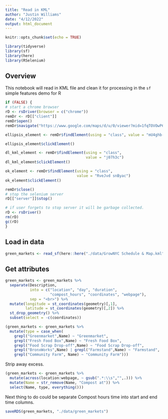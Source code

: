 ```yaml
---
title: "Read in KML"
author: "Justin Williams"
date: "4/12/2022"
output: html_document
---
```


```r
knitr::opts_chunk$set(echo = TRUE)
```

```r
library(tidyverse)
library(sf)
library(here)
library(RSelenium)
```

## Overview

This notebook will read in KML file and clean it for processing in the `sf` simple features demo for R

```r
if (FALSE) {
# start a chrome browser
rD <- rsDriver(browser = c("chrome"))
remDr <- rD[["client"]]
remDr$open()
remDr$navigate("https://www.google.com/maps/d/u/0/viewer?mid=1fqTOVOwP6fj4NXOpFHT2Y48e3zEghRiJ&ll=40.760619747874316%2C-73.98352704302141&z=11")

ellipsis_element <- remDr$findElement(using = "class", value = "mU4ghb-xl07Ob-LgbsSe-Bz112c HzV7m-tJHJj-LgbsSe-Bz112c")

ellipsis_element$clickElement()

dl_kml_element <- remDr$findElement(using = "class",
                                    value = "j07h3c")
dl_kml_element$clickElement()

ok_element <- remDr$findElement(using = "class",
                                value = "RveJvd snByac")
ok_element$clickElement()

remDr$close()
# stop the selenium server
rD[["server"]]$stop()

# if user forgets to stop server it will be garbage collected.
rD <- rsDriver()
rm(rD)
gc(rD)
}

```


## Load in data

```r
green_markets <- read_sf(here::here("./data/GrowNYC Schedule & Map.kml"))
```

## Get attributes

```r

green_markets <- green_markets %>% 
  separate(Description,
           into = c("location", "day", "duration",
                    "compost_hours", "coordinates", "webpage"),
           sep = "<br>") %>% 
  mutate(longitude = st_coordinates(geometry)[,1],
         latitude = st_coordinates(geometry)[,2]) %>%
  st_drop_geometry() %>% 
  subset(select = -c(coordinates))

```

```r
(green_markets <- green_markets %>% 
  mutate(type = case_when(
    grepl("Greenmarket",Name) ~ "Greenmarket",
    grepl("Fresh Food Box",Name) ~ "Fresh Food Box",
    grepl("Food Scrap Drop-off",Name) ~ "Food Scrap Drop-off",
    grepl("BronxWorks",Name) | grepl("Farmstand",Name) ~ "Farmstand",
    grepl("Community Farm", Name) ~ "Community Farm")))
```

Strip away excess.

```r
(green_markets <- green_markets %>%
  mutate(across(location:webpage, ~ gsub(".*:\\s","",.))) %>% 
  mutate(Name = str_remove(Name, "Compost at")) %>% 
  select(Name, type, everything()))
```

Next thing to do could be separate Compost hours time into start and end time columns. 

```r
saveRDS(green_markets, "./data/green_markets")
```



